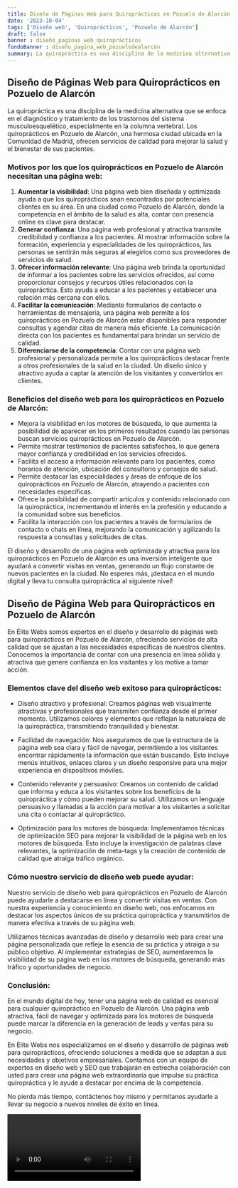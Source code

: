 ```yaml
---
title: Diseño de Páginas Web para Quiroprácticos en Pozuelo de Alarcón
date: '2023-10-04'
tags: ['Diseño web', 'Quiroprácticos', 'Pozuelo de Alarcón']
draft: false
banner : diseño_paginas_web_quiroprácticos
fondoBanner : diseño_pagina_web_pozuelodealarcón
summary: La quiropráctica es una disciplina de la medicina alternativa que se enfoca en el diagnóstico y tratamiento de los trastornos del sistema musculoesquelético, especialmente en la columna vertebral. Los quiroprácticos en Pozuelo de Alarcón, una hermosa ciudad ubicada en la Comunidad de Madrid, ofrecen servicios de calidad para mejorar la salud y el bienestar de sus pacientes.
---
```


## Diseño de Páginas Web para Quiroprácticos en Pozuelo de Alarcón

La quiropráctica es una disciplina de la medicina alternativa que se enfoca en el diagnóstico y tratamiento de los trastornos del sistema musculoesquelético, especialmente en la columna vertebral. Los quiroprácticos en Pozuelo de Alarcón, una hermosa ciudad ubicada en la Comunidad de Madrid, ofrecen servicios de calidad para mejorar la salud y el bienestar de sus pacientes.

### Motivos por los que los quiroprácticos en Pozuelo de Alarcón necesitan una página web:

1. **Aumentar la visibilidad**: Una página web bien diseñada y optimizada ayuda a que los quiroprácticos sean encontrados por potenciales clientes en su área. En una ciudad como Pozuelo de Alarcón, donde la competencia en el ámbito de la salud es alta, contar con presencia online es clave para destacar.
2. **Generar confianza**: Una página web profesional y atractiva transmite credibilidad y confianza a los pacientes. Al mostrar información sobre la formación, experiencia y especialidades de los quiroprácticos, las personas se sentirán más seguras al elegirlos como sus proveedores de servicios de salud.
3. **Ofrecer información relevante**: Una página web brinda la oportunidad de informar a los pacientes sobre los servicios ofrecidos, así como proporcionar consejos y recursos útiles relacionados con la quiropráctica. Esto ayuda a educar a los pacientes y establecer una relación más cercana con ellos.
4. **Facilitar la comunicación**: Mediante formularios de contacto o herramientas de mensajería, una página web permite a los quiroprácticos en Pozuelo de Alarcón estar disponibles para responder consultas y agendar citas de manera más eficiente. La comunicación directa con los pacientes es fundamental para brindar un servicio de calidad.
5. **Diferenciarse de la competencia**: Contar con una página web profesional y personalizada permite a los quiroprácticos destacar frente a otros profesionales de la salud en la ciudad. Un diseño único y atractivo ayuda a captar la atención de los visitantes y convertirlos en clientes.

### Beneficios del diseño web para los quiroprácticos en Pozuelo de Alarcón:

- Mejora la visibilidad en los motores de búsqueda, lo que aumenta la posibilidad de aparecer en los primeros resultados cuando las personas buscan servicios quiroprácticos en Pozuelo de Alarcón.
- Permite mostrar testimonios de pacientes satisfechos, lo que genera mayor confianza y credibilidad en los servicios ofrecidos.
- Facilita el acceso a información relevante para los pacientes, como horarios de atención, ubicación del consultorio y consejos de salud.
- Permite destacar las especialidades y áreas de enfoque de los quiroprácticos en Pozuelo de Alarcón, atrayendo a pacientes con necesidades específicas.
- Ofrece la posibilidad de compartir artículos y contenido relacionado con la quiropráctica, incrementando el interés en la profesión y educando a la comunidad sobre sus beneficios.
- Facilita la interacción con los pacientes a través de formularios de contacto o chats en línea, mejorando la comunicación y agilizando la respuesta a consultas y solicitudes de citas.

El diseño y desarrollo de una página web optimizada y atractiva para los quiroprácticos en Pozuelo de Alarcón es una inversión inteligente que ayudará a convertir visitas en ventas, generando un flujo constante de nuevos pacientes en la ciudad. No esperes más, ¡destaca en el mundo digital y lleva tu consulta quiropráctica al siguiente nivel!

<GifSeo />

<Cta />

## Diseño de Página Web para Quiroprácticos en Pozuelo de Alarcón

En Élite Webs somos expertos en el diseño y desarrollo de páginas web para quiroprácticos en Pozuelo de Alarcón, ofreciendo servicios de alta calidad que se ajustan a las necesidades específicas de nuestros clientes. Conocemos la importancia de contar con una presencia en línea sólida y atractiva que genere confianza en los visitantes y los motive a tomar acción.

### Elementos clave del diseño web exitoso para quiroprácticos:

- Diseño atractivo y profesional: Creamos páginas web visualmente atractivas y profesionales que transmiten confianza desde el primer momento. Utilizamos colores y elementos que reflejan la naturaleza de la quiropráctica, transmitiendo tranquilidad y bienestar.

- Facilidad de navegación: Nos aseguramos de que la estructura de la página web sea clara y fácil de navegar, permitiendo a los visitantes encontrar rápidamente la información que están buscando. Esto incluye menús intuitivos, enlaces claros y un diseño responsive para una mejor experiencia en dispositivos móviles.

- Contenido relevante y persuasivo: Creamos un contenido de calidad que informa y educa a los visitantes sobre los beneficios de la quiropráctica y cómo pueden mejorar su salud. Utilizamos un lenguaje persuasivo y llamadas a la acción para motivar a los visitantes a solicitar una cita o contactar al quiropráctico.

- Optimización para los motores de búsqueda: Implementamos técnicas de optimización SEO para mejorar la visibilidad de la página web en los motores de búsqueda. Esto incluye la investigación de palabras clave relevantes, la optimización de meta-tags y la creación de contenido de calidad que atraiga tráfico orgánico.

### Cómo nuestro servicio de diseño web puede ayudar:

Nuestro servicio de diseño web para quiroprácticos en Pozuelo de Alarcón puede ayudarle a destacarse en línea y convertir visitas en ventas. Con nuestra experiencia y conocimiento en diseño web, nos enfocamos en destacar los aspectos únicos de su práctica quiropráctica y transmitirlos de manera efectiva a través de su página web.

Utilizamos técnicas avanzadas de diseño y desarrollo web para crear una página personalizada que refleje la esencia de su práctica y atraiga a su público objetivo. Al implementar estrategias de SEO, aumentaremos la visibilidad de su página web en los motores de búsqueda, generando más tráfico y oportunidades de negocio.

### Conclusión:

En el mundo digital de hoy, tener una página web de calidad es esencial para cualquier quiropráctico en Pozuelo de Alarcón. Una página web atractiva, fácil de navegar y optimizada para los motores de búsqueda puede marcar la diferencia en la generación de leads y ventas para su negocio.

En Élite Webs nos especializamos en el diseño y desarrollo de páginas web para quiroprácticos, ofreciendo soluciones a medida que se adaptan a sus necesidades y objetivos empresariales. Contamos con un equipo de expertos en diseño web y SEO que trabajarán en estrecha colaboración con usted para crear una página web extraordinaria que impulse su práctica quiropráctica y le ayude a destacar por encima de la competencia.

No pierda más tiempo, contáctenos hoy mismo y permítanos ayudarle a llevar su negocio a nuevos niveles de éxito en línea.

<Video />

<CtaBot job='Quiroprácticos' city='Pozuelo de Alarcón'/>

<Gmaps query='Pozuelo de Alarcón+españa+maps' />